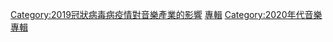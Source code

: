 {{catseealso|2020年音樂專輯}}
[[Category:2019冠狀病毒病疫情對音樂產業的影響|Category:2019冠狀病毒病疫情對音樂產業的影響]]
[[Category:因2019冠狀病毒病疫情而延期的作品|專輯]]
[[Category:2020年代音樂專輯|Category:2020年代音樂專輯]]